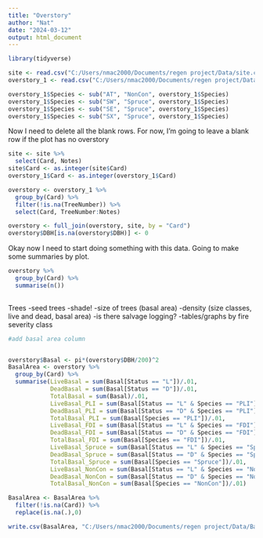 ```yaml
---
title: "Overstory"
author: "Nat"
date: "2024-03-12"
output: html_document
---
```


```r
library(tidyverse)

site <- read.csv("C:/Users/nmac2000/Documents/regen project/Data/site.csv")
overstory_1 <- read.csv("C:/Users/nmac2000/Documents/regen project/Data/Overstory.csv")

overstory_1$Species <- sub("AT", "NonCon", overstory_1$Species)
overstory_1$Species <- sub("SW", "Spruce", overstory_1$Species)
overstory_1$Species <- sub("SE", "Spruce", overstory_1$Species)
overstory_1$Species <- sub("SX", "Spruce", overstory_1$Species)
```

Now I need to delete all the blank rows. For now, I'm going to leave a blank row if the plot has no overstory
```r
site <- site %>% 
  select(Card, Notes)
site$Card <- as.integer(site$Card)
overstory_1$Card <- as.integer(overstory_1$Card)

overstory <- overstory_1 %>% 
  group_by(Card) %>% 
  filter(!is.na(TreeNumber)) %>% 
  select(Card, TreeNumber:Notes)

overstory <- full_join(overstory, site, by = "Card")
overstory$DBH[is.na(overstory$DBH)] <- 0


```

Okay now I need to start doing something with this data. 
Going to make some summaries by plot. 
```r
overstory %>% 
  group_by(Card) %>% 
  summarise(n())
  
```
Trees
-seed trees
-shade!
-size of trees (basal area)
-density (size classes, live and dead, basal area)
-is there salvage logging?
-tables/graphs by fire severity class
```r
#add basal area column


overstory$Basal <- pi*(overstory$DBH/200)^2
BasalArea <- overstory %>% 
  group_by(Card) %>% 
  summarise(LiveBasal = sum(Basal[Status == "L"])/.01,
            DeadBasal = sum(Basal[Status == "D"])/.01,
            TotalBasal = sum(Basal)/.01,
            LiveBasal_PLI = sum(Basal[Status == "L" & Species == "PLI"])/.01,
            DeadBasal_PLI = sum(Basal[Status == "D" & Species == "PLI"])/.01,
            TotalBasal_PLI = sum(Basal[Species == "PLI"])/.01,
            LiveBasal_FDI = sum(Basal[Status == "L" & Species == "FDI"])/.01,
            DeadBasal_FDI = sum(Basal[Status == "D" & Species == "FDI"])/.01,
            TotalBasal_FDI = sum(Basal[Species == "FDI"])/.01,
            LiveBasal_Spruce = sum(Basal[Status == "L" & Species == "Spruce"])/.01,
            DeadBasal_Spruce = sum(Basal[Status == "D" & Species == "Spruce"])/.01,
            TotalBasal_Spruce = sum(Basal[Species == "Spruce"])/.01,
            LiveBasal_NonCon = sum(Basal[Status == "L" & Species == "NonCon"])/.01,
            DeadBasal_NonCon = sum(Basal[Status == "D" & Species == "NonCon"])/.01,
            TotalBasal_NonCon = sum(Basal[Species == "NonCon"])/.01)

BasalArea <- BasalArea %>%
  filter(!is.na(Card)) %>% 
  replace(is.na(.),0)

write.csv(BasalArea, "C:/Users/nmac2000/Documents/regen project/Data/BasalArea.csv", row.names = FALSE)



```


